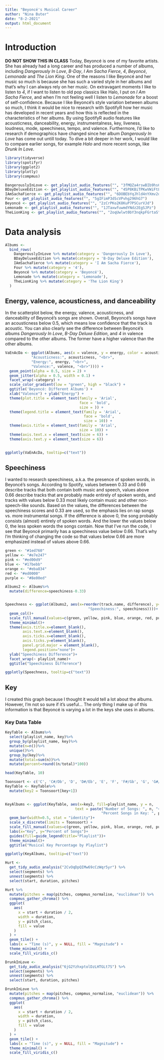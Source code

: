 ```yaml
---
title: "Beyoncé's Musical Career"
author: "Nina Buter"
date: "8-2-2021"
output: html_document
---
```

# Introduction
**DO NOT SHOW THIS IN CLASS** Today, Beyoncé is one of my favorite artists. She has already had a long career and has produced a number of albums, including *Dangerously In Love*, *B-Day*, *I Am Sacha Fierce*, *4*, *Beyoncé*, *Lemonade* and *The Lion King*. One of the reasons I like Beyoncé and her music so much is because she has such a varied style in her albums and that's why I can always rely on her music. On extravagant moments I like to listen to *4*, if I want to listen to old pop classics like Halo, I put on *I Am Sacha Fierce*, and when I'm not feeling well I listen to *Lemonade* for a boost of self-confidence. Because I like Beyoncé's style variation between albums so much, I think it would be nice to research with SpotifyR how her music has developed in recent years and how this is reflected in the characteristics of her albums. By using SpotifyR audio features like acousticness, danceability, energy, instrumentalness, key, liveness, loudness, mode, speechiness, tempo, and valence. Furthermore, I'd like to research if demographics have changed since her album *Dangerously In Love* has come out untill today. To dive a bit deeper in her work, I would like to compare earlier songs, for example *Halo* and more recent songs, like *Drunk In Love*. 

```r
library(tidyverse)
library(spotifyr)
library(ggplot2)
library(plotly)
library(compmus)

```

```r
DangerouslyInLove <- get_playlist_audio_features("", "3fMQZa4rswBIb9hs6n217m")
BDayDeluxeEdition <- get_playlist_audio_features("", "45P8KBiTPKwVWiFtLGUH1V")
IAmSachaFierce <- get_playlist_audio_features("", "6DOBEbYqJhld4nYXmv2d7Q")
Four <- get_playlist_audio_features("", "5gIFimP3dScVPvhg296hG7")
Beyoncé <- get_playlist_audio_features("", "2zCrPKo2K8KuP7PSCurVJd")
Lemonade <- get_playlist_audio_features("", "1JTaxwfuwmdYNdz2EgSJPz")
TheLionKing <- get_playlist_audio_features("", "2oqUwlwt0bY3nqkpFGrtaS")

```

# Data analysis 

```r
Albums <-
  bind_rows(
    DangerouslyInLove %>% mutate(category = 'Dangerously In Love'),
    BDayDeluxeEdition %>% mutate(category = 'B-Day Deluxe Edition'),
    IAmSachaFierce %>% mutate(category = 'I Am Sacha Fierce'),
    Four %>% mutate(category = '4'),
    Beyoncé %>% mutate(category = 'Beyoncé'),
    Lemonade %>% mutate(category = 'Lemonade'),
    TheLionKing %>% mutate(category = 'The Lion King')
  )
```

## Energy, valence, acousticness, and danceability  
In the scatterplot below, the energy, valence, acousticness, and danceability of Beyoncé's songs are shown. Overall, Beyoncé's songs have an acousticness below 0.5, which means low confidence that the track is acoustic. You can also clearly see the difference between Beyoncé's albums *Dangerously In Love*, *B-Day Deluxe Edition*, and *4* in valence compared to the other albums. The former have a higher valence than the other albums. 
```r
VaEnAcDa <- ggplot(Albums, aes(x = valence, y = energy, color = acousticness, size = danceability, text=(paste("Track:", track.name, "<br>", 
            "Acousticness:", acousticness, "<br>",
            "Energy:", energy, "<br>",
            "Valence:", valence, "<br>")))) +
  geom_point(alpha = 0.5, size = 2) +
  geom_jitter(alpha = 0.5, width = 0.1) +
  facet_wrap(~category) +
  scale_color_gradient(low = "green", high = "black") +
  ggtitle('Beyoncé: Different Albums') +
  xlab("Valence") + ylab("Energy") +
  theme(plot.title = element_text(family = 'Arial', 
                                  face = 'bold', 
                                  size = )) +
  theme(legend.title = element_text(family = 'Arial',
                                    face = 'bold',
                                    size = 10)) +
  theme(axis.title = element_text(family = 'Arial',
                                  size = 10)) +
  theme(axis.text.x = element_text(size = 6)) +
  theme(axis.text.y = element_text(size = 6))
  

ggplotly(VaEnAcDa, tooltip=c("text"))
```
## Speechiness 
I wanted to research speechiness, a.k.a. the presence of spoken words, in Beyoncé's songs. According to Spotify, values between 0.33 and 0.66 describe tracks that both contain both music and speech, values above 0.66 describe tracks that are probably made entirely of spoken words, and tracks with values below 0.33 most likely contain music and other non-speech-like sounds. Based on the values, the differences between the speechiness scores and 0.33 are used, so the emphasis lies on rap songs vs. more instrumental songs.  If the difference is above 0, the song probably consists (almost) entirely of spoken words. And the lower the values below 0, the less spoken words the songs contain. 
Now that I've run the code, I see that Beyoncé primarily has a speechiness value below 0.66. That's why I'm thinking of changing the code so that values below 0.66 are more emphasized instead of values above 0.66.

```r
green <- "#1ed760"
yellow <- "#e7e247"
pink <- "#ed00d9"
blue <- "#17bebb"
orange <- "#eba834"
red <- "#ed0000"
purple <- "#8e00ed"
```

```r

Albums2 <- Albums%>%
  mutate(difference=speechiness-0.33)


Speechness <- ggplot(Albums2, aes(x=reorder(track.name, difference), y=difference, fill=playlist_name, text=(paste("Track:", track.name, "<br>",
                                      "Speechiness:", speechiness))))+
  geom_col()+
  scale_fill_manual(values=c(green, yellow, pink, blue, orange, red, purple))+
  theme_minimal()+
  theme(axis.title.x=element_blank(),
        axis.text.x=element_blank(),
        axis.ticks.x=element_blank(),
        axis.ticks.y=element_blank(),
        panel.grid.major = element_blank(),
        legend.position="none")+
  ylab("Speechiness Difference")+
  facet_wrap(~ playlist_name)+
  ggtitle("Speechiness Difference")

ggplotly(Speechness, tooltip=c("text"))

```

## Key
I created this graph because I thought it would tell a lot about the albums. However, I'm not so sure if it's useful... The only thing I make up of this information is that Beyoncé is varying a lot in the keys she uses in albums.

### Key Data Table
```r
KeyTable <- Albums%>%
  select(playlist_name, key)%>%
  group_by(playlist_name, key)%>%
  mutate(n=n())%>%
  unique()%>%
  group_by(key)%>%
  mutate(total=sum(n))%>%
  mutate(percent=round((n/total)*100))

head(KeyTable, 10)

```

```r
Toonsoort <- c('C', 'C#/Db', 'D', 'D#/Eb', 'E', 'F', 'F#/Gb', 'G', 'G#/Ab', 'A', 'A#/Bb', 'B')
KeyTable <- KeyTable%>%
  mutate(key2 = Toonsoort[key+1])
  
```

```r
KeyAlbums <- ggplot(KeyTable, aes(x=key2, fill=playlist_name, y = n, 
                                text = paste("Number of Songs: ", n, "<br>",
                                            "Percent Songs in Key: ", percent, "%")))+
  geom_bar(width=0.5, stat = "identity")+
  scale_x_discrete(limits = Toonsoort) +
  scale_fill_manual(values=c(green, yellow, pink, blue, orange, red, purple))+
  labs(x="Key", y="Percent of Songs")+
  guides(fill=guide_legend(title="Playlist"))+
  theme_minimal()+
  ggtitle("Musical Key Percentage by Playlist")

ggplotly(KeyAlbums, tooltip=c("text"))
```

```r
Hurt <-
  get_tidy_audio_analysis("2CvOqDpQIMw69cCzWqr5yr") %>%
  select(segments) %>%
  unnest(segments) %>%
  select(start, duration, pitches)
```

```r
Hurt %>%
  mutate(pitches = map(pitches, compmus_normalise, "euclidean")) %>%
  compmus_gather_chroma() %>% 
  ggplot(
    aes(
      x = start + duration / 2,
      width = duration,
      y = pitch_class,
      fill = value
    )
  ) +
  geom_tile() +
  labs(x = "Time (s)", y = NULL, fill = "Magnitude") +
  theme_minimal() +
  scale_fill_viridis_c()
```
```r
DrunkInLove <-
  get_tidy_audio_analysis("6jG2YzhxptolDzLHTGLt7S") %>%
  select(segments) %>%
  unnest(segments) %>%
  select(start, duration, pitches)
```

```r
DrunkInLove %>%
  mutate(pitches = map(pitches, compmus_normalise, "euclidean")) %>%
  compmus_gather_chroma() %>% 
  ggplot(
    aes(
      x = start + duration / 2,
      width = duration,
      y = pitch_class,
      fill = value
    )
  ) +
  geom_tile() +
  labs(x = "Time (s)", y = NULL, fill = "Magnitude") +
  theme_minimal() +
  scale_fill_viridis_c()
```
